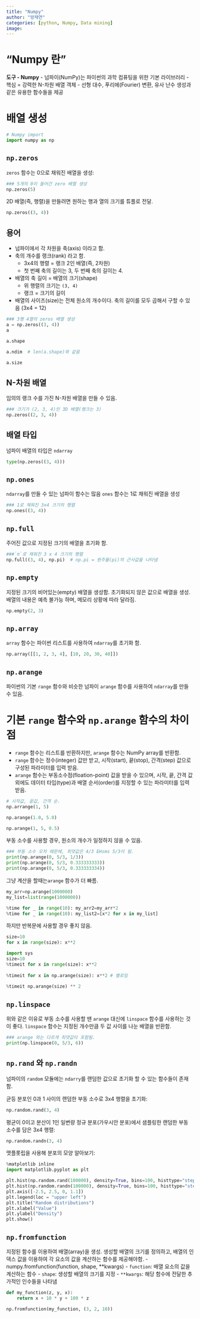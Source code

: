```yaml
---
title: "Numpy"
author: "방채연"
categories: [python, Numpy, Data mining]
image: 
---
```


# "Numpy 란"
**도구 - Numpy**
- 넘파이(NumPy)는 파이썬의 과학 컴퓨팅을 위한 기본 라이브러리
- 핵심 = 강력한 N-차원 배열 객체
- 선형 대수, 푸리에(Fourier) 변환, 유사 난수 생성과 같은 유용한 함수들을 제공

# 배열 생성

```python

# Numpy import
import numpy as np

```

## `np.zeros`
`zeros` 함수는 0으로 채워진 배열을 생성:

```python
### 5개의 0이 들어간 zero 배열 생성
np.zeros(5)
```
2D 배열(즉, 행렬)을 만들려면 원하는 행과 열의 크기를 튜플로 전달.

```python
np.zeros((3, 4))
```

## 용어
- 넘파이에서 각 차원을 축(axis) 이라고 함.
- 축의 개수를 랭크(rank) 라고 함.
  - 3x4의 행렬 = 랭크 2인 배열(즉, 2차원)
  - 첫 번째 축의 길이는 3, 두 번째 축의 길이는 4.
- 배열의 축 길이 = 배열의 크기(shape)
  - 위 행렬의 크기는 `(3, 4)`
  - 랭크 = 크기의 길이
- 배열의 사이즈(size)는 전체 원소의 개수이다. 축의 길이를 모두 곱해서 구할 수 있음 (3x4 = 12)

```python
### 3행 4열의 zeros 배열 생성
a = np.zeros((3, 4))
a
```

```python
a.shape
```

```python
a.ndim  # len(a.shape)와 같음
```

```python
a.size
```

## N-차원 배열
임의의 랭크 수를 가진 N-차원 배열을 만들 수 있음.

```python
### 크기가 (2, 3, 4)인 3D 배열(랭크는 3)
np.zeros((2, 3, 4))
```

## 배열 타입
넘파이 배열의 타입은 `ndarray`

```python
type(np.zeros((3, 4)))
```

## `np.ones`
`ndarray`를 만들 수 있는 넘파이 함수는 많음
`ones` 함수는 1로 채워진 배열을 생성

```python
### 1로 채워진 3x4 크기의 행렬
np.ones((3, 4))
```

## `np.full`
주어진 값으로 지정된 크기의 배열을 초기화 함.

```python
###`π`로 채워진 3 x 4 크기의 행렬
np.full((3, 4), np.pi)  # np.pi = 원주율(pi)의 근사값을 나타냄
```

## `np.empty`
지정된 크기의 비어있는(empty) 배열을 생성함.
초기화되지 않은 값으로 배열을 생성.
배열의 내용은 예측 불가능 하며, 메모리 상황에 따라 달라짐.

```python
np.empty(2, 3)
```

## `np.array`
`array` 함수는 파이썬 리스트를 사용하여 `ndarray`를 초기화 함.

```python
np.array([[1, 2, 3, 4], [10, 20, 30, 40]])
```

## `np.arange`
파이썬의 기본 `range` 함수와 비슷한 넘파이 `arange` 함수를 사용하여 `ndarray`를 만들 수 있음.

# 기본 `range` 함수와 `np.arange` 함수의 차이점
- `range` 함수는 리스트를 반환하지만, `arange` 함수는 NumPy array를 반환함.
- `range` 함수는 정수(integer) 값만 받고, 시작(start), 끝(stop), 간격(step) 값으로 구성된 파라미터를 입력 받음.
- `arange` 함수는 부동소수점(floation-point) 값을 받을 수 있으며, 시작, 끝, 간격 값 외에도 데이터 타입(type)과 배열 순서(order)를 지정할 수 있는 파라미터를 입력 받음.

```python
# 시작값, 끝값, 간격 순.
np.arrange(1, 5)
```

```python
np.arange(1.0, 5.0)
```

```python
np.arange(1, 5, 0.5)
```

부동 소수를 사용할 경우, 원소의 개수가 일정하지 않을 수 있음.

```python
### 부동 소수 오차 때문에, 최댓값은 4/3 EHsms 5/3이 됨.
print(np.arange(0, 5/3, 1/3))
print(np.arange(0, 5/3, 0.333333333))
print(np.arange(0, 5/3, 0.333333334))
```

그냥 계산을 할때는`arange` 함수가 더 빠름.
```python
my_arr=np.arange(1000000)
my_list=list(range(1000000))

%time for _ in range(10): my_arr2=my_arr*2
%time for _ in range(10): my_list2=[x*2 for x in my_list]
```

하지만 반복문에 사용할 경우 좋지 않음.

```python
size=10
for x in range(size): x**2

import sys
size=10
%timeit for x in range(size): x**2
    
%timeit for x in np.arange(size): x**2 # 별로임
    
%timeit np.arange(size) ** 2
```

## `np.linspace`
위와 같은 이유로 부동 소수를 사용할 땐 `arange` 대신에 `linspace` 함수를 사용하는 것이 좋다. `linspace` 함수는 지정된 개수만큼 두 값 사이를 나눈 배열을 반환함.

```python
### arange 와는 다르게 최댓값이 포함됨.
print(np.linspace(0, 5/3, 6))
```

## `np.rand` 와 `np.randn`
넘파이의 `random` 모듈에는 `ndarry`를 랜덤한 값으로 초기화 할 수 있는 함수들이 존재함.

균등 분포인 0과 1 사이의 랜덤한 부동 소수로 3x4 행렬을 초기화:
```python
np.random.rand(3, 4)
```

평균이 0이고 분산이 1인 일변량 정규 분포(가우시안 분포)에서 샘플링한 랜덤한 부동 소수를 담은 3x4 행렬:

```python
np.random.randn(3, 4)
```

맷플롯립을 사용해 분포의 모양 알아보기:

```python
%matplotlib inline
import matplotlib.pyplot as plt
```

```python
plt.hist(np.random.rand(100000), density=True, bins=100, histtype="step", color="blue", label="rand")
plt.hist(np.random.randn(100000), density=True, bins=100, histtype="step", color="red", label="randn")
plt.axis([-2.5, 2.5, 0, 1.1])
plt.legend(loc = "upper left")
plt.title("Random distributions")
plt.xlabel("Value")
plt.ylabel("Density")
plt.show()
```

## `np.fromfunction`
지정된 함수를 이용하여 배열(array)을 생성.
생성할 배열의 크기를 정의하고, 배열의 인덱스 값을 이용하여 각 요소의 값을 계산하는 함수를 제공해야함.
- numpy.fromfunction(function, shape, **kwargs)
  - `function`: 배열 요소의 값을 계산하는 함수
  - `shape`: 생성할 배열의 크기를 지정
  - `**kwargs`: 해당 함수에 전달한 추가적인 인수들을 나타냄

```python
def my_function(z, y, x):
    return x + 10 * y + 100 * z

np.fromfunction(my_function, (3, 2, 10))
```
